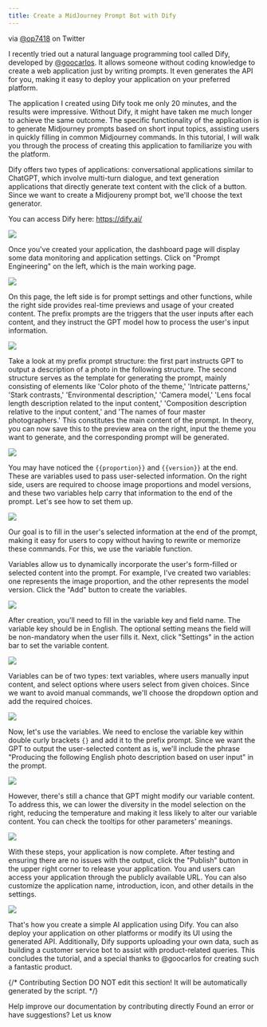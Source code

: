```yaml
---
title: Create a MidJourney Prompt Bot with Dify
---
```


via [@op7418](https://twitter.com/op7418) on Twitter

I recently tried out a natural language programming tool called Dify, developed by [@goocarlos](https://twitter.com/goocarlos). It allows someone without coding knowledge to create a web application just by writing prompts. It even generates the API for you, making it easy to deploy your application on your preferred platform.

The application I created using Dify took me only 20 minutes, and the results were impressive. Without Dify, it might have taken me much longer to achieve the same outcome. The specific functionality of the application is to generate Midjourney prompts based on short input topics, assisting users in quickly filling in common Midjourney commands. In this tutorial, I will walk you through the process of creating this application to familiarize you with the platform.

Dify offers two types of applications: conversational applications similar to ChatGPT, which involve multi-turn dialogue, and text generation applications that directly generate text content with the click of a button. Since we want to create a Midjoureny prompt bot, we'll choose the text generator.

You can access Dify here: https://dify.ai/

![](https://assets-docs.dify.ai/dify-enterprise-mintlify/en/learn-more/use-cases/b9e69dc45562f699ef2d6e5f8d71e7ce.png)

Once you've created your application, the dashboard page will display some data monitoring and application settings. Click on "Prompt Engineering" on the left, which is the main working page.

![](https://assets-docs.dify.ai/dify-enterprise-mintlify/en/learn-more/use-cases/936c786960ac4bf7936227c58b4754a4.png)

On this page, the left side is for prompt settings and other functions, while the right side provides real-time previews and usage of your created content. The prefix prompts are the triggers that the user inputs after each content, and they instruct the GPT model how to process the user's input information.

![](https://assets-docs.dify.ai/dify-enterprise-mintlify/en/learn-more/use-cases/488879620e712ce535106fd58d529bb7.jpeg)

Take a look at my prefix prompt structure: the first part instructs GPT to output a description of a photo in the following structure. The second structure serves as the template for generating the prompt, mainly consisting of elements like 'Color photo of the theme,' 'Intricate patterns,' 'Stark contrasts,' 'Environmental description,' 'Camera model,' 'Lens focal length description related to the input content,' 'Composition description relative to the input content,' and 'The names of four master photographers.' This constitutes the main content of the prompt. In theory, you can now save this to the preview area on the right, input the theme you want to generate, and the corresponding prompt will be generated.

![](https://assets-docs.dify.ai/dify-enterprise-mintlify/en/learn-more/use-cases/9c03412aa11d3542940e3bdcc0a85a4e.png)

You may have noticed the `{{proportion}}` and `{{version}}` at the end. These are variables used to pass user-selected information. On the right side, users are required to choose image proportions and model versions, and these two variables help carry that information to the end of the prompt. Let's see how to set them up.

![](https://assets-docs.dify.ai/dify-enterprise-mintlify/en/learn-more/use-cases/ca81600060ffdfb7ec2a6e3c72bd86d7.png)

Our goal is to fill in the user's selected information at the end of the prompt, making it easy for users to copy without having to rewrite or memorize these commands. For this, we use the variable function.

Variables allow us to dynamically incorporate the user's form-filled or selected content into the prompt. For example, I've created two variables: one represents the image proportion, and the other represents the model version. Click the "Add" button to create the variables.

![](https://assets-docs.dify.ai/dify-enterprise-mintlify/en/learn-more/use-cases/86d0eb832fd8457dc3cb2e5656f96425.jpeg)

After creation, you'll need to fill in the variable key and field name. The variable key should be in English. The optional setting means the field will be non-mandatory when the user fills it. Next, click "Settings" in the action bar to set the variable content.

![](https://assets-docs.dify.ai/dify-enterprise-mintlify/en/learn-more/use-cases/ac8ab15304f9f1ff5fa67e78726e101c.jpeg)

Variables can be of two types: text variables, where users manually input content, and select options where users select from given choices. Since we want to avoid manual commands, we'll choose the dropdown option and add the required choices.

![](https://assets-docs.dify.ai/dify-enterprise-mintlify/en/learn-more/use-cases/6a906ca7145c8c32bf9a72fc02b17c0f.png)

Now, let's use the variables. We need to enclose the variable key within double curly brackets `{}` and add it to the prefix prompt. Since we want the GPT to output the user-selected content as is, we'll include the phrase "Producing the following English photo description based on user input" in the prompt.

![](https://assets-docs.dify.ai/dify-enterprise-mintlify/en/learn-more/use-cases/dd064aee30a248ce62f4fb197096c38d.jpeg)

However, there's still a chance that GPT might modify our variable content. To address this, we can lower the diversity in the model selection on the right, reducing the temperature and making it less likely to alter our variable content. You can check the tooltips for other parameters' meanings.

![](https://assets-docs.dify.ai/dify-enterprise-mintlify/en/learn-more/use-cases/ea875bf33f674a39318e26b67e561e61.png)

With these steps, your application is now complete. After testing and ensuring there are no issues with the output, click the "Publish" button in the upper right corner to release your application. You and users can access your application through the publicly available URL. You can also customize the application name, introduction, icon, and other details in the settings.

![](https://assets-docs.dify.ai/dify-enterprise-mintlify/en/learn-more/use-cases/3f997d26023f1ee9bc8604eb2eb1cb6e.png)

That's how you create a simple AI application using Dify. You can also deploy your application on other platforms or modify its UI using the generated API. Additionally, Dify supports uploading your own data, such as building a customer service bot to assist with product-related queries. This concludes the tutorial, and a special thanks to @goocarlos for creating such a fantastic product.

{/*
Contributing Section
DO NOT edit this section!
It will be automatically generated by the script.
*/}

<CardGroup cols="2">
    <Card
        title="Edit this page"
        icon="pen-to-square"
        href="https://github.com/langgenius/dify-docs-mintlify/edit/main/en/learn-more/use-cases/create-a-midjourney-prompt-bot-with-dify.mdx"
    >
        Help improve our documentation by contributing directly
    </Card>
    <Card
        title="Report an issue"
        icon="github"
        href="https://github.com/langgenius/dify-docs-mintlify/issues/new?title=Documentation%20Issue%3A%20e-a-midjourney-prompt-bot-with-d&body=%23%23%20Issue%20Description%0A%3C%21--%20Please%20briefly%20describe%20the%20issue%20you%20found%20--%3E%0A%0A%23%23%20Page%20Link%0Ahttps%3A%2F%2Fgithub.com%2Flanggenius%2Fdify-docs-mintlify%2Fblob%2Fmain%2Fen/learn-more/use-cases%2Fcreate-a-midjourney-prompt-bot-with-dify.mdx%0A%0A%23%23%20Suggested%20Changes%0A%3C%21--%20If%20you%20have%20specific%20suggestions%20for%20changes%2C%20please%20describe%20them%20here%20--%3E%0A%0A%3C%21--%20Thank%20you%20for%20helping%20improve%20our%20documentation%21%20--%3E"
    >
        Found an error or have suggestions? Let us know
    </Card>
</CardGroup>
